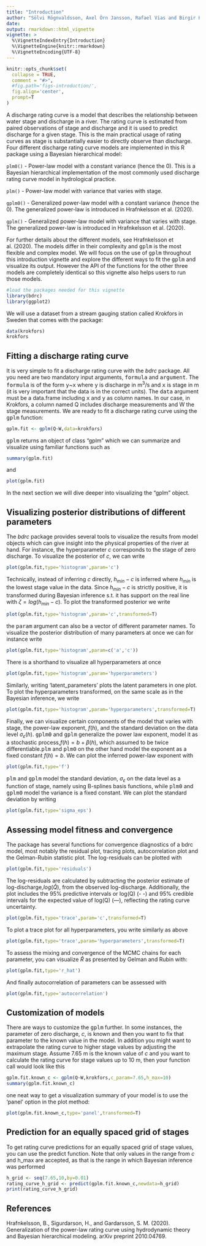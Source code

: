 ```yaml
---
title: "Introduction"
author: "Sölvi Rögnvaldsson, Axel Örn Jansson, Rafael Vias and Birgir Hrafnkelsson"
date:
output: rmarkdown::html_vignette
vignette: >
  %\VignetteIndexEntry{Introduction}
  %\VignetteEngine{knitr::rmarkdown}
  %\VignetteEncoding{UTF-8}
---
```


```r
knitr::opts_chunk$set(
  collapse = TRUE,
  comment = "#>",
  #fig.path='figs-introduction/',
  fig.align='center',
  prompt=T
)
```
A discharge rating curve is a model that describes the relationship between water stage and discharge in a river. The rating curve is estimated from paired observations of stage and discharge and it is used to predict discharge for a given stage. This is the main practical usage of rating curves as stage is substantially easier to directly observe than discharge. Four different discharge rating curve models are implemented in this R package using a Bayesian hierarchical model:

```plm0() ``` - Power-law model with a constant variance (hence the 0). This is a Bayesian hierarchical implementation of the most commonly used discharge rating curve model in hydrological practice.

```plm() ``` - Power-law model with variance that varies with stage.

```gplm0() ``` - Generalized power-law model with a constant variance (hence the 0). The generalized power-law is introduced in Hrafnkelsson et al. (2020).

```gplm() ``` - Generalized power-law model with variance that varies with stage. The generalized power-law is introduced in Hrafnkelsson et al. (2020).

For further details about the different models, see Hrafnkelsson et al. (2020). The models differ in their complexity and <tt>gplm</tt> is the most flexible and complex model. We will focus on the use of <tt>gplm</tt> throughout this introduction vignette and explore the different ways to fit the <tt>gplm</tt> and visualize its output. However the API of the functions for the other three models are completely identical so this vignette also helps users to run those models. 
```r
#load the packages needed for this vignette
library(bdrc)
library(ggplot2)
```
We will use a dataset from a stream gauging station called Krokfors in Sweden that comes with the package:
```r
data(krokfors)
krokfors
```
## Fitting a discharge rating curve
It is very simple to fit a discharge rating curve with the _bdrc_ package. All you need are two mandatory input arguments, <tt>formula</tt> and <tt>argument</tt>. The <tt>formula</tt> is of the form <tt>y</tt>~<tt>x</tt> where <tt>y</tt> is discharge in m$^3/$s and <tt>x</tt> is stage in m (it is very important that the data is in the correct units). The <tt>data</tt> argument must be a data.frame including <tt>x</tt> and <tt>y</tt> as column names. In our case, in Krokfors, a column named Q includes discharge measurements and W the stage measurements. We are ready to fit a discharge rating curve using the <tt>gplm</tt> function:

```r
gplm.fit <- gplm(Q~W,data=krokfors)
```
<tt>gplm</tt> returns an object of class "gplm" which we can summarize and visualize using familiar functions such as

```r
summary(gplm.fit)
```
and

```r
plot(gplm.fit)
```

In the next section we will dive deeper into visualizing the "gplm" object.

## Visualizing posterior distributions of different parameters
The _bdrc_ package provides several tools to visualize the results from model objects which can give insight into the physical properties of the river at hand. For instance, the hyperparameter $c$ corresponds to the stage of zero discharge. To visualize the posterior of $c$, we can write

```r
plot(gplm.fit,type='histogram',param='c')
```
Technically, instead of inferring $c$ directly, $h_{min}-c$ is inferred where $h_{min}$ is the lowest stage value in the data. Since $h_{min}-c$ is strictly positive, it is transformed during Bayesian inference s.t. it has support on the real line with $\zeta=log(h_{min}-c)$. To plot the transformed posterior we write

```r
plot(gplm.fit,type='histogram',param='c',transformed=T)
```
the <tt>param</tt> argument can also be a vector of different parameter names. To visualize the posterior distribution of many parameters at once we can for instance write

```r
plot(gplm.fit,type='histogram',param=c('a','c'))
```
There is a shorthand to visualize all hyperparameters at once
```r
plot(gplm.fit,type='histogram',param='hyperparameters')
```
Similarly, writing 'latent_parameters' plots the latent parameters in one plot. To plot the hyperparameters transformed, on the same scale as in the Bayesian inference, we write

```r
plot(gplm.fit,type='histogram',param='hyperparameters',transformed=T)
```

Finally, we can visualize certain components of the model that varies with stage, the power-law exponent, $f(h)$, and the standard deviation on the data level $\sigma_{\varepsilon}(h)$. <tt>gplm0</tt> and <tt>gplm</tt> generalize the power law exponent, model it as a stochastic process,$f(h)=b+\beta(h)$, which assumed to be twice differentiable.<tt>plm</tt> and <tt>plm0</tt> on the other hand model the exponent as a fixed constant $f(h)=b$. We can plot the inferred power-law exponent with
```r
plot(gplm.fit,type='f')
```
<tt>plm</tt> and <tt>gplm</tt> model the standard deviation, $\sigma_{\varepsilon}$ on the data level as a function of stage, namely using B-splines basis functions, while <tt>plm0</tt> and <tt>gplm0</tt> model the variance is a fixed constant. We can plot the standard deviation by writing
```r
plot(gplm.fit,type='sigma_eps')
```

## Assessing model fitness and convergence
The package has several functions for convergence diagnostics of a bdrc model, most notably the residual plot, tracing plots, autocorrelation plot and the Gelman-Rubin statistic plot. The log-residuals can be plotted with 
```r
plot(gplm.fit,type='residuals')
```
The log-residuals are calculated by subtracting the posterior estimate of log-discharge,$log(\hat{Q})$, from the observed log-discharge. Additionally, the plot includes the 95% predictive intervals or log(Q) (- -) and 95% credible intervals for the expected value of log(Q) (—), reflecting the rating curve uncertainty. 

```r
plot(gplm.fit,type='trace',param='c',transformed=T)
```

To plot a trace plot for all hyperparameters, you write similarly as above
```r
plot(gplm.fit,type='trace',param='hyperparameters',transformed=T)
```

To assess the mixing and convergence of the MCMC chains for each parameter, you can visualize $\hat{R}$ as presented by Gelman and Rubin with:
```r
plot(gplm.fit,type='r_hat')
```
And finally autocorrelation of parameters can be assessed with
```r
plot(gplm.fit,type='autocorrelation')
```


## Customization of models
There are ways to customize the <tt>gplm</tt> further. In some instances, the parameter of zero discharge, $c$, is known and then you want to fix that parameter to the known value in the model. In addition you might want to extrapolate the rating curve to higher stage values by adjusting the maximum stage. Assume 7.65 m is the known value of $c$ and you want to calculate the rating curve for stage values up to 10 m, then your function call would look like this
```r
gplm.fit.known_c <- gplm(Q~W,krokfors,c_param=7.65,h_max=10)
summary(gplm.fit.known_c)
```
one neat way to get a visualization summary of your model is to use the 'panel' option in the plot method:

```r
plot(gplm.fit.known_c,type='panel',transformed=T)
```

## Prediction for an equally spaced grid of stages
To get rating curve predictions for an equally spaced grid of stage values, you can use the predict function. Note that only values in the range from $c$ and h_max are accepted, as that is the range in which Bayesian inference was performed
```r
h_grid <- seq(7.65,10,by=0.01)
rating_curve_h_grid <- predict(gplm.fit.known_c,newdata=h_grid)
print(rating_curve_h_grid)
```

## References
Hrafnkelsson, B., Sigurdarson, H., and Gardarsson, S. M. (2020). Generalization of the power-law rating curve using hydrodynamic theory and Bayesian hierarchical modeling. arXiv preprint 2010.04769.
